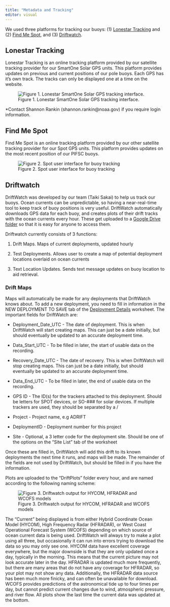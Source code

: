 ```yaml
---
title: "Metadata and Tracking"
editor: visual
---
```


We used three platforms for tracking our buoys: (1) [Lonestar Tracking](https://fleetone.lonestartracking.com/new/) and (2) [Find Me Spot](https://maps.findmespot.com/Track#live/assets), and (3) [Driftwatch](https://github.com/TaikiSan21/DriftWatch/tree/main).

## **Lonestar Tracking**

Lonestar Tracking is an online tracking platform provided by our satellite tracking provider for our SmartOne Solar GPS units. This platform provides updates on previous and current positions of our pole buoys. Each GPS has it's own track. The tracks can only be displayed one at a time on the website.

![Figure 1. Lonestar SmartOne Solar GPS tracking interface.](images/LoneStar_Update.jpg)

\*Contact Shannon Rankin (shannon.rankin\@noaa.gov) if you require login information.

## **Find Me Spot**

Find Me Spot is an online tracking platform provided by our other satellite tracking provider for our Spot GPS units. This platform provides updates on the most recent position of our PIFSC buoys.

![Figure 2. Spot user interface for buoy tracking](images/spotTracking.jpg)

## **Driftwatch**

DriftWatch was developed by our team (Taiki Sakai) to help us track our buoys. Ocean currents can be unpredictable, so having a near-real-time tool to keep track of buoy positions is very useful. DriftWatch automatically downloads GPS data for each buoy, and creates plots of their drift tracks with the ocean currents every hour. These get uploaded to a [Google Drive folder](https://drive.google.com/drive/folders/10LOJhEUO6mfjY0LmXwmm2iu0JH70uj6x?usp=sharing) so that it is easy for anyone to access them.

Driftwatch currently consists of 3 functions:

1.  Drift Maps. Maps of current deployments, updated hourly

2.  Test Deployments. Allows user to create a map of potential deployment locations overlaid on ocean currents

3.  Text Location Updates. Sends text message updates on buoy location to aid retrieval.

### **Drift Maps**

Maps will automatically be made for any deployments that DriftWatch knows about. To add a new deployment, you need to fill in information in the NEW DEPLOYMENT TO SAVE tab of the [Deployment Details](https://docs.google.com/spreadsheets/u/0/d/10bxlwfVOe1LFfj69B_YddxcA0V14m7codYwgD2YncFk/edit) worksheet. The important fields for DriftWatch are:

-   Deployment_Date_UTC - The date of deployment. This is when DriftWatch will start creating maps. This can just be a date initially, but should eventually be updated to an accurate deployment time.

-   Data_Start_UTC - To be filled in later, the start of usable data on the recording. 

-   Recovery_Date_UTC - The date of recovery. This is when DriftWatch will stop creating maps. This can just be a date initially, but should eventually be updated to an accurate deployment time.

-   Data_End_UTC - To be filled in later, the end of usable data on the recording. 

-   GPS ID - The ID(s) for the trackers attached to this deployment. Should be letters for SPOT devices, or SO-### for solar devices. If multiple trackers are used, they should be separated by a /

-   Project - Project name, e.g ADRIFT

-   DeploymentID - Deployment number for this project

-   Site - Optional, a 3 letter code for the deployment site. Should be one of the options on the “Site List” tab of the worksheet

Once these are filled in, DriftWatch will add this drift to its known deployments the next time it runs, and maps will be made. The remainder of the fields are not used by DriftWatch, but should be filled in if you have the information.

Plots are uploaded to the “DriftPlots” folder every hour, and are named according to the following naming scheme:

![Figure 3. Driftwatch output for HYCOM, HFRADAR and WCOFS models](images/CalCurCEAS_007_09-11-2024_ORE-01.png)

The “Current” being displayed is from either Hybrid Coordinate Ocean Model (HYCOM), High Frequency Radar (HFRADAR), or West Coast Operational Forecast System (WCOFS) depending on which source of ocean current data is being used. DriftWatch will always try to make a plot using all three, but occasionally it can run into errors trying to download the data so you may only see one. HYCOM data have excellent coverage everywhere, but the major downside is that they are only updated once a day, typically in the morning. This means that the current picture may not look accurate later in the day. HFRADAR is updated much more frequently, but there are many areas that do not have any coverage for HFRADAR, so your plot may not show any data. Additionally, the HFRADAR data source has been much more finicky, and can often be unavailable for download. WCOFS provides predictions of the astronomical tide up to four times per day, but cannot predict current changes due to wind, atmospheric pressure, and river flow. All plots show the last time the current data was updated at the bottom.
